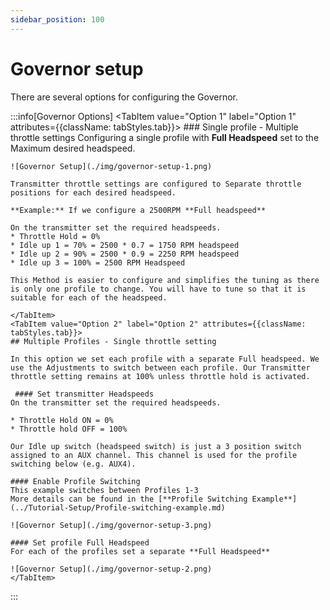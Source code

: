 ```yaml
---
sidebar_position: 100
---
```


# Governor setup
There are several options for configuring the Governor.

:::info[Governor Options]
<Tabs groupId="Gov-options">
    <TabItem value="Option 1" label="Option 1" attributes={{className: tabStyles.tab}}>
    ### Single profile - Multiple throttle settings
    Configuring a single profile with **Full Headspeed** set to the Maximum desired headspeed. 

    ![Governor Setup](./img/governor-setup-1.png)

    Transmitter throttle settings are configured to Separate throttle positions for each desired headspeed. 

    **Example:** If we configure a 2500RPM **Full headspeed**  

    On the transmitter set the required headspeeds. 
    * Throttle Hold = 0%
    * Idle up 1 = 70% = 2500 * 0.7 = 1750 RPM headspeed
    * Idle up 2 = 90% = 2500 * 0.9 = 2250 RPM headspeed
    * Idle up 3 = 100% = 2500 RPM Headspeed 

    This Method is easier to configure and simplifies the tuning as there is only one profile to change. You will have to tune so that it is suitable for each of the headspeed. 

    </TabItem>
    <TabItem value="Option 2" label="Option 2" attributes={{className: tabStyles.tab}}>
    ## Multiple Profiles - Single throttle setting

    In this option we set each profile with a separate Full headspeed. We use the Adjustments to switch between each profile. Our Transmitter throttle setting remains at 100% unless throttle hold is activated. 

     #### Set transmitter Headspeeds 
    On the transmitter set the required headspeeds.  

    * Throttle Hold ON = 0%
    * Throttle hold OFF = 100%

    Our Idle up switch (headspeed switch) is just a 3 position switch assigned to an AUX channel. This channel is used for the profile switching below (e.g. AUX4).

    #### Enable Profile Switching  
    This example switches between Profiles 1-3  
    More details can be found in the [**Profile Switching Example**](../Tutorial-Setup/Profile-switching-example.md)  

    ![Governor Setup](./img/governor-setup-3.png)

    #### Set profile Full Headspeed  
    For each of the profiles set a separate **Full Headspeed**  

    ![Governor Setup](./img/governor-setup-2.png)
    </TabItem>
</Tabs>
:::